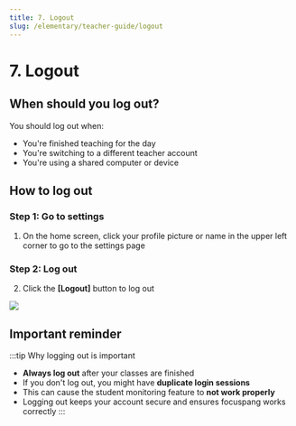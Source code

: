 ```yaml
---
title: 7. Logout
slug: /elementary/teacher-guide/logout
---
```



# 7. Logout

## When should you log out?

You should log out when:

- You're finished teaching for the day
- You're switching to a different teacher account
- You're using a shared computer or device

## How to log out

### Step 1: Go to settings

1. On the home screen, click your profile picture or name in the upper left corner to go to the settings page

### Step 2: Log out

2. Click the **[Logout]** button to log out

<Image src="/img/en/elementary/teacher/11-01.jpg" size="lg" />

## Important reminder

:::tip Why logging out is important

- **Always log out** after your classes are finished
- If you don't log out, you might have **duplicate login sessions**
- This can cause the student monitoring feature to **not work properly**
- Logging out keeps your account secure and ensures focuspang works correctly
  :::
